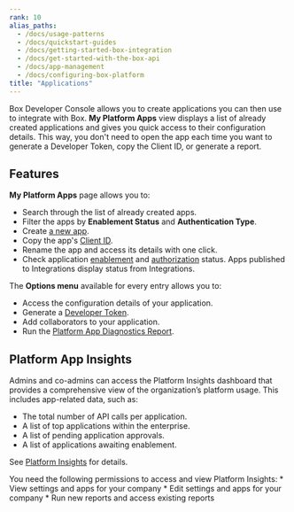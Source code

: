 ```yaml
---
rank: 10
alias_paths:
  - /docs/usage-patterns
  - /docs/quickstart-guides
  - /docs/getting-started-box-integration
  - /docs/get-started-with-the-box-api
  - /docs/app-management
  - /docs/configuring-box-platform
title: "Applications"
---
```

Box Developer Console allows you to create applications
you can then use to integrate with Box.
**My Platform Apps** view displays a list of already created applications
and gives you quick access to their configuration details.
This way, you don't need to open
the app each time you want to generate
a Developer Token, copy the Client ID, or generate a report.

## Features

**My Platform Apps** page allows you to:

* Search through the list of already created apps.
* Filter the apps by **Enablement Status** and **Authentication Type**.
* Create [a new app][select].
* Copy the app's [Client ID][clientcredentials].
* Rename the app and access its details with one click.
* Check application [enablement][enablement] and [authorization][authorization] status. Apps published to Integrations display status from Integrations.

The **Options menu** available for every entry allows you to:

* Access the configuration details of your application.
* Generate a [Developer Token][token].
* Add collaborators to your application.
* Run the [Platform App Diagnostics Report][report].

## Platform App Insights

Admins and co-admins can access the Platform Insights
dashboard that provides a comprehensive
view of the organization’s platform usage.
This includes app-related data, such as:

* The total number of API calls per application.
* A list of top applications within the enterprise.
* A list of pending application approvals.
* A list of applications awaiting enablement.

See [Platform Insights][insights] for details.

<Message type='notice'>
You need the following permissions to access
and view Platform Insights:
  * View settings and apps for your company
  * Edit settings and apps for your company
  * Run new reports and access existing reports
</Message>

[token]: g://authentication/tokens/developer-tokens
[authorization]: g://authorization
[enablement]: g://authorization/platform-app-approval#user-authentication-apps
[select]: g://applications/app-types/select
[report]: g://api-calls/permissions-and-errors/app-diagnostics-report
[clientcredentials]: g://authentication/client-credentials
[insights]: https://support.box.com/hc/en-us/articles20738406915219-Platform-Insights

